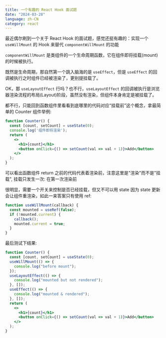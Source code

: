 ```yaml
---
title: 一个有趣的 React Hook 面试题
date: "2024-03-28"
language: zh-CN
category: react
---
```


最近偶尔刷到一个关于 React Hook 的面试题，感觉还挺有趣的：实现一个 `useWillMount` 的 Hook 来替代 `componentWillMount` 的功能

`componentWillMount` 是类组件的一个生命周期函数，它在组件即将挂载(mount)的时候被执行。

既然是生命周期，那自然第一个跳入脑海的是 `useEffect`，但是 `useEffect` 的回调被执行之时组件已经被渲染了，更别提挂载了。

OK，那 `useLayoutEffect` 行吗？也不行，`useLayoutEffect` 的回调被执行是浏览器渲染流程的布局(Layout)阶段，虽然没有渲染，但组件本身肯定是被挂载了。

都不行，只能回到函数组件里看看到底哪里的代码对应“挂载前”这个概念，拿最简单的 Counter 组件举例:

```jsx
function Counter() {
  const [count, setCount] = useState(0);
  console.log('组件即将渲染');
  return (
    <>
      <h1>{count}</h1>
      <button onClick={() => setCount(val => val + 1)}>Add</button>
    </>
  );
}
```

可以看出函数组件 return 之前的代码代表着渲染前，注意这里是"渲染"而不是"挂载", 挂载只发生一次: 在第一次渲染前

很明显，需要一个开关来控制是否已经挂载，但又不可以用 state 因为 state 更新会让组件重渲染，如此一来答案只有使用 ref:

```jsx
function useWillMount(callback) {
  const mounted = useRef(false);
  if (!mounted.current) {
    callback();
    mounted.current = true;
  }
}
```

最后测试下结果:

```jsx
function Counter() {
  const [count, setCount] = useState(0);
  useWillMount(() => {
    console.log("before mount");
  });
  useLayoutEffect(() => {
    console.log("mounted but not rendered");
  }, []);
  useEffect(() => {
    console.log("mounted & rendered");
  }, []);
  return (
    <>
      <h1>{count}</h1>
      <button onClick={() => setCount(val => val + 1)}>Add</button>
    </>
  );
}
```


